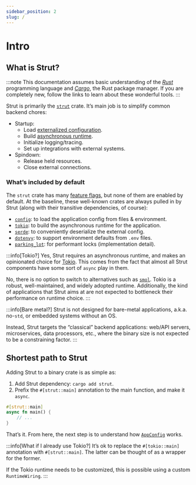 ```yaml
---
sidebar_position: 2
slug: /
---
```


# Intro

[rust]: https://www.rust-lang.org/
[cargo-book]: https://doc.rust-lang.org/cargo/
[cargo-book-features]: https://doc.rust-lang.org/cargo/reference/features.html
[externalized-config]: https://www.12factor.net/config
[async-runtime]: https://rust-lang.github.io/async-book/08_ecosystem/00_chapter.html
[crates-io-strut]: https://crates.io/crates/strut
[crates-io-config]: https://crates.io/crates/config
[crates-io-tokio]: https://crates.io/crates/tokio
[crates-io-smol]: https://crates.io/crates/smol
[crates-io-serde]: https://crates.io/crates/serde
[crates-io-dotenvy]: https://crates.io/crates/dotenvy
[crates-io-parking-lot]: https://crates.io/crates/parking_lot

## What is Strut?

:::note
This documentation assumes basic understanding of the [_Rust_][rust] programming language and [_Cargo_][cargo-book], the Rust package manager.
If you are completely new, follow the links to learn about these wonderful tools.
:::

Strut is primarily the [`strut`][crates-io-strut] crate.
It’s main job is to simplify common backend chores:

- Startup:
    - Load [externalized configuration][externalized-config].
    - Build [asynchronous runtime][async-runtime].
    - Initialize logging/tracing.
    - Set up integrations with external systems.
- Spindown:
    - Release held resources.
    - Close external connections.

### What’s included by default

The `strut` crate has many [feature flags][cargo-book-features], but none of them are enabled by default.
At the baseline, these well-known crates are always pulled in by Strut (along with their transitive dependencies, of course):

- [`config`][crates-io-config]: to load the application config from files & environment.
- [`tokio`][crates-io-tokio]: to build the asynchronous runtime for the application.
- [`serde`][crates-io-serde]: to conveniently deserialize the external config.
- [`dotenvy`][crates-io-dotenvy]: to support environment defaults from `.env` files.
- [`parking_lot`][crates-io-parking-lot]: for performant locks (implementation detail).

:::info[Tokio?]
Yes, Strut requires an asynchronous runtime, and makes an opinionated choice for [Tokio][crates-io-tokio].
This comes from the fact that almost all Strut components have some sort of `async` play in them.

No, there is no option to switch to alternatives such as [`smol`][crates-io-smol].
Tokio is a robust, well-maintained, and widely adopted runtime.
Additionally, the kind of applications that Strut aims at are not expected to bottleneck their performance on runtime choice.
:::

:::info[Bare metal?]
Strut is not designed for bare-metal applications, a.k.a. no-`std`, or embedded systems without an OS.

Instead, Strut targets the “classical” backend applications: web/API servers, microservices, data processors, etc., where the binary size is not expected to be a constraining factor.
:::

## Shortest path to Strut

Adding Strut to a binary crate is as simple as:

1. Add Strut dependency: `cargo add strut`.
2. Prefix the `#[strut::main]` annotation to the main function, and make it `async`.

```rust title="src/main.rs"
#[strut::main]
async fn main() {
    // ...
}
```

That’s it.
From here, the next step is to understand how [`AppConfig`](docs/config) works.

:::info[What if I already use Tokio?]
It’s ok to replace the `#[tokio::main]` annotation with `#[strut::main]`.
The latter can be thought of as a wrapper for the former.

If the Tokio runtime needs to be customized, this is possible using a custom `RuntimeWiring`.
:::
